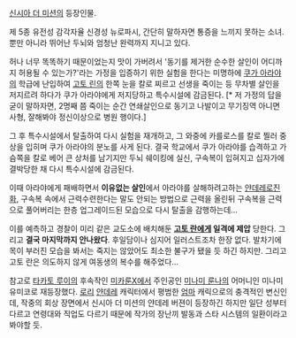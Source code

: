 [[신시아 더 미션]]의 등장인물. 

제 5종 유전성 감각자율 신경성 뉴로파시, 간단히 말하자면 통증을 느끼지 못하는 소녀. 뿐만 아니라 뛰어난 두뇌와 엄청난 완력까지 지니고 있다. 

허나 너무 똑똑하기 때문이었는지 맛이 가버려서 '동기를 제거한 순수한 살인이 어디까지 허용될 수 있는가?'라는 가정을 입증하기 위한 실험을 한다는 미명하에 [[쿠가 아라야]]의 학급에 난입하여 [[고토 린]]의 한쪽 눈을 칼로 찌르고 선생을 죽이는 등 무차별 살인을 저지르려 하다가 쿠가 아라야에게 저지당하고 특수시설에 감금된다. [* 저 가정의 답을 굳이 말하자면, 2명째 쯤 죽이는 순간 연쇄살인으로 동기고 나발이고 무기징역 아니면 사형, 잘해봐야 정신이상으로 병원 행이다.]

그 후 특수시설에서 탈출하여 다시 실험을 재개하고, 그 와중에 카를로스를 칼로 찔러 중상을 입히며 쿠가 아라야의 분노를 사게 된다. 결국 학교에서 쿠가 아라야를 습격하고 가슴쪽을 칼로 베어 큰 상처를 남기지만 두뇌 쉐이킹에 실신, 구속복이 입혀지고 십자가에 결박당한 채 다시 특수시설에 감금된다.

이때 아라야에게 패배하면서 '''이유없는 살인'''에서 아라야를 살해하려고하는 [[얀데레]]로진화, 구속복 속에서 근력수련한다는 말도 안되는 방법으로 근력을 올린뒤 구속복을 근력으로 풀어버리는 한층 업그레이드된 모습으로 다시 탈출을 감행하는데...

이를 예측하고 경찰이 미리 같은 교도소에 배치해둔 '''[[고토 란]]에게 일격에 제압''' 당한다. 그리고 '''결국 마지막까지 안나왔다'''. 후일담이나 심지어 일러스트조차 한장 없다. 발차기에 목이 부러진 모습을 봐서는 죽지는 않았어도 최소한 불구가 됐을 듯 하긴 하지만. 그리고 고토 란은 의도하지 않게 여동생의 복수를 해주었다...

참고로 [[타카토 루이]]의 후속작인 [[미카룬X]]에서 주인공인 [[미나미 룬나]]의 어머니인 미나미 유미코로 재등장했다. [[로리]] [[얀데레]] 캐릭터에서 평범한 [[엄마]] 캐릭으로의 충격적인 변신인데, 작중의 회상 장면에서 신시아 더 미션의 얀데레 버젼이 등장하긴 하지만 일단 성부터 다르고 연령대와 직업도 다르기 때문에 작가의 장난끼 발동과 스타 시스템의 일환이라고 봐야할 듯.
